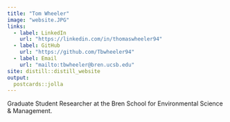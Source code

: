 ```yaml
---
title: "Tom Wheeler"
image: "website.JPG"
links:
  - label: LinkedIn
    url: "https://linkedin.com/in/thomaswheeler94"
  - label: GitHub
    url: "https://github.com/Tbwheeler94"
  - label: Email
    url: "mailto:tbwheeler@bren.ucsb.edu"
site: distill::distill_website
output:
  postcards::jolla
---
```

 
Graduate Student Researcher at the Bren School for Environmental Science & Management.
